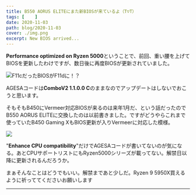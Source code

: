 ```yaml
---
title: B550 AORUS ELITEにまた新BIOSが来ているよ（T▽T）
tags: [    ]
date: 2020-11-03
path: blog/2020-11-03
cover: ./img.png
excerpt: New BIOS arrived...
---
```


**Performance optimized on Ryzen 5000**ということで、<Link to="/blog/2020-10-31">前回、重い腰を上げてBIOSを更新</Link>したわけですが、数日後に再度BIOSが更新されていました。

![F11cだったBIOSがF11dに！？](./img.png)

AGESAコードは**ComboV2 1.1.0.0 C**のままなのでアップデートはしないでおこうと思います。

そもそもB450にVermeer対応BIOSが来るのは来年1月だ、という話だったので<Link to="/blog/2020-10-21">B550 AORUS ELITEに交換した</Link>のは以前書きました。ですがどうやらこれまで使っていたB450 Gaming XもBIOS更新が入りVermeerに対応した模様。

![](./img1.png)

"**Enhance CPU compatibility**"だけでAGESAコードが書いてないのが気になる。あとCPUサポートリストにもRyzen5000シリーズが載ってない。解禁日以降に更新されるんだろうか。

まぁそんなことはどうでもいい。解禁まであと少しだ。Ryzen 9 5950X買えるように祈っててくださいお願いします

---